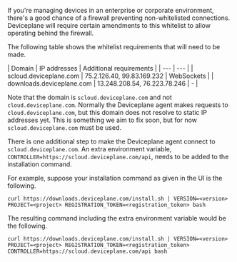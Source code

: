 
<Docs title="Firewall Configuration">

If you're managing devices in an enterprise or corporate environment, there's a good chance of a firewall preventing non-whitelisted connections. Deviceplane will require certain amendments to this whitelist to allow operating behind the firewall.

The following table shows the whitelist requirements that will need to be made.

| Domain | IP addresses | Additional requirements |
| --- | --- |
| scloud.deviceplane.com | 75.2.126.40, 99.83.169.232 | WebSockets |
| downloads.deviceplane.com | 13.248.208.54, 76.223.78.246 | - |

Note that the domain is `scloud.deviceplane.com` and not `cloud.deviceplane.com`. Normally the Deviceplane agent makes requests to `cloud.deviceplane.com`, but this domain does not resolve to static IP addresses yet. This is something we aim to fix soon, but for now `scloud.deviceplane.com` must be used.

There is one additional step to make the Deviceplane agent connect to `scloud.deviceplane.com`. An extra environment variable, `CONTROLLER=https://scloud.deviceplane.com/api`, needs to be added to the installation command.

For example, suppose your installation command as given in the UI is the following.

```
curl https://downloads.deviceplane.com/install.sh | VERSION=<version> PROJECT=<project> REGISTRATION_TOKEN=<registration_token> bash
```

The resulting command including the extra environment variable would be the following.

```
curl https://downloads.deviceplane.com/install.sh | VERSION=<version> PROJECT=<project> REGISTRATION_TOKEN=<registration_token> CONTROLLER=https://scloud.deviceplane.com/api bash
```

</Docs>
